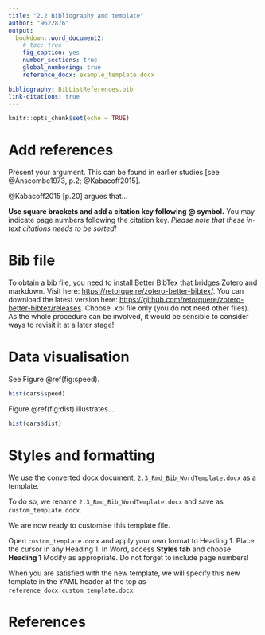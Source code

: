```yaml
---
title: "2.2 Bibliography and template"
author: "9622876"
output:
  bookdown::word_document2: 
    # toc: true
    fig_caption: yes
    number_sections: true
    global_numbering: true
    reference_docx: example_template.docx

bibliography: BibListReferences.bib
link-citations: true
---
```


   
```r
knitr::opts_chunk$set(echo = TRUE)
```

# Add references

Present your argument. This can be found in earlier studies [see @Anscombe1973, p.2; @Kabacoff2015]. 

@Kabacoff2015 [p.20] argues that... 

**Use square brackets and add a citation key following @ symbol.** You may indicate page numbers following the citation key. *Please note that these in-text citations needs to be sorted!*

# Bib file
To obtain a bib file, you need to install Better BibTex that bridges Zotero and markdown. Visit here:
<https://retorque.re/zotero-better-bibtex/>.
You can download the latest version here: <https://github.com/retorquere/zotero-better-bibtex/releases>. Choose .xpi file only (you do not need other files). As the whole procedure can be involved, it would be sensible to consider ways to revisit it at a later stage!

\newpage

# Data visualisation

See Figure \@ref(fig:speed).

```r
hist(cars$speed)
```


\newpage

Figure \@ref(fig:dist) illustrates...

```r
hist(cars$dist)
```

#  Styles and formatting 
We use the converted docx document, `2.3_Rmd_Bib_WordTemplate.docx` as a template. 

To do so, we rename `2.3_Rmd_Bib_WordTemplate.docx` and save as `custom_template.docx`. 

We are now ready to customise this template file. 

Open `custom_template.docx` and apply your own format to Heading 1. Place the cursor in any Heading 1. In Word, access **Styles tab** and choose **Heading 1** Modify as appropriate. Do not forget to include page numbers!

When you are satisfied with the new template, we will specify this new template in the YAML header at the top as `reference_docx:custom_template.docx`.


# References